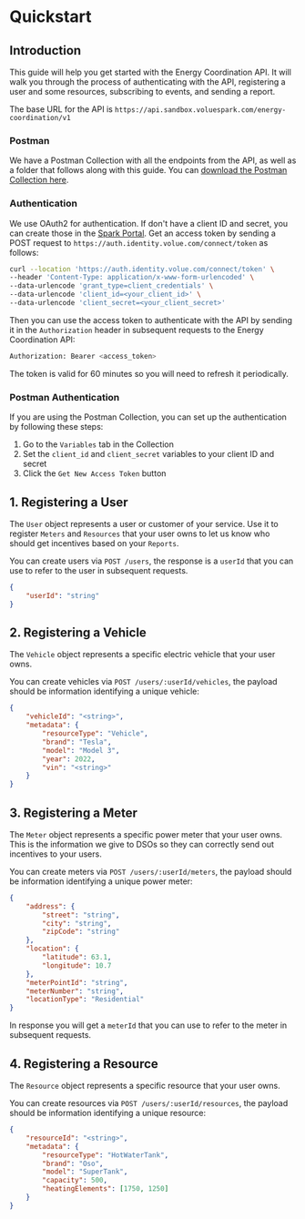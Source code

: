 # Quickstart

## Introduction

This guide will help you get started with the Energy Coordination API. It will walk you through the process of authenticating with the API, registering a user and some resources, subscribing to events, and sending a report.

The base URL for the API is `https://api.sandbox.voluespark.com/energy-coordination/v1`

### Postman

We have a Postman Collection with all the endpoints from the API, as well as a folder that follows along with this guide. You can [download the Postman Collection here](https://docs.voluespark.com/postman/EnergyCoordinationAPI.json).

### Authentication

We use OAuth2 for authentication. If don't have a client ID and secret, you can create those in the [Spark Portal](https://voluespark.com).
Get an access token by sending a POST request to `https://auth.identity.volue.com/connect/token` as follows:

```bash
curl --location 'https://auth.identity.volue.com/connect/token' \
--header 'Content-Type: application/x-www-form-urlencoded' \
--data-urlencode 'grant_type=client_credentials' \
--data-urlencode 'client_id=<your_client_id>' \
--data-urlencode 'client_secret=<your_client_secret>'
```

Then you can use the access token to authenticate with the API by sending it in the `Authorization` header in subsequent requests to the Energy Coordination API:

```bash
Authorization: Bearer <access_token>
```

The token is valid for 60 minutes so you will need to refresh it periodically.

### Postman Authentication

If you are using the Postman Collection, you can set up the authentication by following these steps:

1. Go to the `Variables` tab in the Collection
2. Set the `client_id` and `client_secret` variables to your client ID and secret
3. Click the `Get New Access Token` button

## 1. Registering a User

The `User` object represents a user or customer of your service. Use it to register `Meters` and `Resources` that your user owns to let us know who should get incentives based on your `Reports`.

You can create users via `POST /users`, the response is a `userId` that you can use to refer to the user in subsequent requests.

```json
{
    "userId": "string"
}
```

## 2. Registering a Vehicle

The `Vehicle` object represents a specific electric vehicle that your user owns.

You can create vehicles via `POST /users/:userId/vehicles`, the payload should be information identifying a unique vehicle:

```json
{
    "vehicleId": "<string>",
    "metadata": {
        "resourceType": "Vehicle",
        "brand": "Tesla",
        "model": "Model 3",
        "year": 2022,
        "vin": "<string>"
    }
}
```

## 3. Registering a Meter

The `Meter` object represents a specific power meter that your user owns. This is the information we give to DSOs so they can correctly send out incentives to your users.

You can create meters via `POST /users/:userId/meters`, the payload should be information identifying a unique power meter:

```json
{
    "address": {
        "street": "string",
        "city": "string",
        "zipCode": "string"
    },
    "location": {
        "latitude": 63.1,
        "longitude": 10.7
    },
    "meterPointId": "string",
    "meterNumber": "string",
    "locationType": "Residential"
}
```

In response you will get a `meterId` that you can use to refer to the meter in subsequent requests.

## 4. Registering a Resource

The `Resource` object represents a specific resource that your user owns.

You can create resources via `POST /users/:userId/resources`, the payload should be information identifying a unique resource:

```json
{
    "resourceId": "<string>",
    "metadata": {
        "resourceType": "HotWaterTank",
        "brand": "Oso",
        "model": "SuperTank",
        "capacity": 500,
        "heatingElements": [1750, 1250]
    }
}
```
